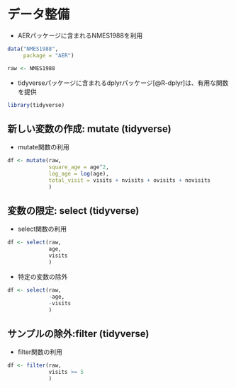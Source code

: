 # データ整備

- AERパッケージに含まれるNMES1988を利用

```r
data("NMES1988",
     package = "AER")

raw <- NMES1988
```

- tidyverseパッケージに含まれるdplyrパッケージ[@R-dplyr]は、有用な関数を提供

```r
library(tidyverse)
```

## 新しい変数の作成: mutate (tidyverse)

- mutate関数の利用

```r
df <- mutate(raw,
             square_age = age^2,
             log_age = log(age),
             total_visit = visits + nvisits + ovisits + novisits
             )
```


## 変数の限定: select (tidyverse)

- select関数の利用

```r
df <- select(raw,
             age,
             visits
             )
```

- 特定の変数の除外

```r
df <- select(raw,
             -age,
             -visits
             )
```

## サンプルの除外:filter (tidyverse)

- filter関数の利用

```r
df <- filter(raw,
             visits >= 5
             )
```


